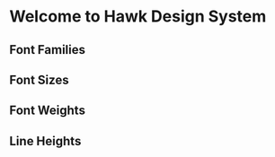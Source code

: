 
<Meta title="Design System/Design Typography" />

# Welcome to Hawk Design System

## Font Families

<DesignTokenDocBlock categoryName="Font Families" viewType="table" />

## Font Sizes

<DesignTokenDocBlock categoryName="Font Sizes" viewType="table" />

## Font Weights

<DesignTokenDocBlock categoryName="Font Weights" viewType="table" />

## Line Heights

<DesignTokenDocBlock categoryName="Line Heights" viewType="table" />
